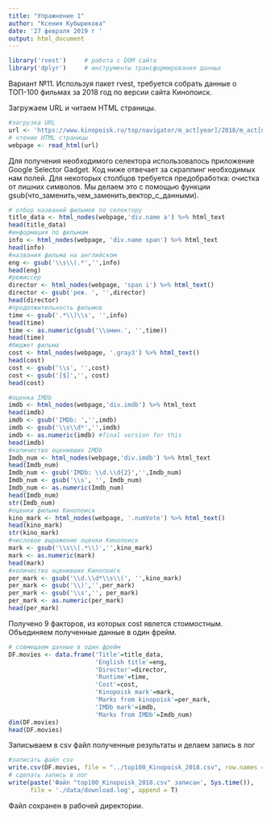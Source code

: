 ---
title: "Упражнение 1"
author: "Ксения Кубырикова"
date: '27 февраля 2019 г '
output: html_document
---

```{r setup, message = F, warning = F}
library('rvest')     # работа с DOM сайта
library('dplyr')     # инструменты трансформирования данных
```

Вариант №11. Используя пакет rvest, требуется собрать данные о ТОП-100 фильмах за 2018 год по версии сайта Кинопоиск. 

  Загружаем URL и читаем HTML страницы.

```{r загрузка данных, warning = F}
#загрузка URL
url <- 'https://www.kinopoisk.ru/top/navigator/m_act[year]/2018/m_act[num_vote]/100/m_act[rating]/1%3A/m_act[gross]/%3A800/m_act[gross_type]/domestic/order/budget/perpage/100/#results'
# чтение HTML страницы
webpage <- read_html(url)
```

  Для получения необходимого селектора использовалось приложение Google Selector Gadget. 
  Код ниже отвечает за скраппинг необходимых нам полей. Для некоторых столбцов требуется предобработка: очистка от лишних символов. Мы делаем это с помощью функции gsub(что_заменить,чем_заменить,вектор_с_данными).


```{r формирование массива, warning=FALSE}
# отбор названий фильмов по селектору
title_data <- html_nodes(webpage,'div.name a') %>% html_text
head(title_data)
#информация по фильмам
info <- html_nodes(webpage, 'div.name span') %>% html_text
head(info)
#названия фильма на английском
eng <- gsub('\\s\\(.*','',info)
head(eng)
#режиссер
director <- html_nodes(webpage, 'span i') %>% html_text()
director <- gsub('реж. ', '',director)
head(director)
#продолжительность фильмов
time <- gsub('.*\\)\\s', '',info)
head(time)
time <- as.numeric(gsub('\\sмин.', '',time))
head(time)
#бюджет фильма
cost <- html_nodes(webpage, '.gray3') %>% html_text()
head(cost)
cost <- gsub('\\s', '',cost)
cost <- gsub('[$]','', cost)
head(cost)

#оценка IMDb
imdb <- html_nodes(webpage,'div.imdb') %>% html_text
head(imdb)
imdb <- gsub('IMDb: ','',imdb)
imdb <- gsub('\\s\\d*','',imdb)
imdb <- as.numeric(imdb) #final version for this
head(imdb)
#количество оценивших IMDb
Imdb_num <- html_nodes(webpage,'div.imdb') %>% html_text 
head(Imdb_num)
Imdb_num <- gsub('IMDb: \\d.\\d{2}','',Imdb_num)
Imdb_num <- gsub('\\s', '', Imdb_num)
Imdb_num <- as.numeric(Imdb_num)
head(Imdb_num)
str(Imdb_num)
#оценки фильма Кинопоиск
kino_mark <- html_nodes(webpage, '.numVote') %>% html_text()
head(kino_mark)
str(kino_mark)
#числовое выражение оценки Кинопоиск
mark <- gsub('\\s\\(.*\\)','',kino_mark)
mark <- as.numeric(mark)
head(mark)
#количество оценивших Кинопоиск
per_mark <- gsub('\\d.\\d*\\s\\(', '',kino_mark)
per_mark <- gsub('\\)','',per_mark)
per_mark <- gsub('\\s','', per_mark)
per_mark <- as.numeric(per_mark)
head(per_mark)
```

Получено 9 факторов, из которых cost явлется стоимостным. Объединяем полученные данные в один фрейм. 

```{r запись фрейма, warning=F}
# совмещаем данные в один фрейм
DF.movies <- data.frame('Title'=title_data,
                        'English title'=eng,
                        'Director'=director,
                        'Runtime'=time,
                        'Cost'=cost,
                        'Kinopoisk mark'=mark,
                        'Marks from kinopoisk'=per_mark,
                        'IMDb mark'=imdb,
                        'Marks from IMDb'=Imdb_num)
dim(DF.movies)
head(DF.movies)
```

Записываем в csv файл полученные результаты и делаем запись в лог

```{r запись в файл, message=F, warning=F}
#записать файл csv
write.csv(DF.movies, file = "../top100_Kinopoisk_2018.csv", row.names = F)
# сделать запись в лог
write(paste('Файл "top100_Kinopoisk_2018.csv" записан', Sys.time()), 
      file = './data/download.log', append = T)
```

Файл сохранен в рабочей директории. 


